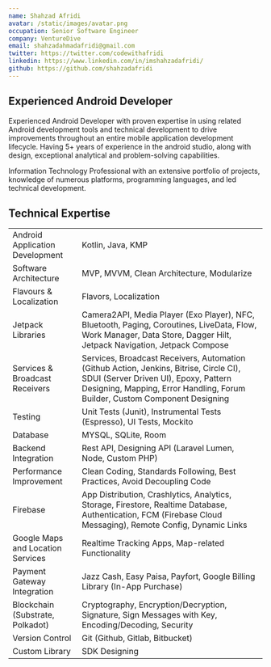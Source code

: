```yaml
---
name: Shahzad Afridi
avatar: /static/images/avatar.png
occupation: Senior Software Engineer
company: VentureDive
email: shahzadahmadafridi@gmail.com
twitter: https://twitter.com/codewithafridi
linkedin: https://www.linkedin.com/in/imshahzadafridi/
github: https://github.com/shahzadafridi
---
```


## Experienced Android Developer

Experienced Android Developer with proven expertise in using related Android development tools and technical development to drive improvements throughout an entire mobile application development lifecycle. Having 5+ years of experience in the android studio, along with design, exceptional analytical and problem-solving capabilities.

Information Technology Professional with an extensive portfolio of projects, knowledge of numerous platforms, programming languages, and led technical development.

## Technical Expertise 

|                                   |                     |
|-----------------------------------|---------------------|
| Android Application Development   | Kotlin, Java, KMP   |
| Software Architecture             | MVP, MVVM, Clean Architecture, Modularize |
| Flavours & Localization           | Flavors, Localization |
| Jetpack Libraries                 | Camera2API, Media Player (Exo Player), NFC, Bluetooth, Paging, Coroutines, LiveData, Flow, Work Manager, Data Store, Dagger Hilt, Jetpack Navigation, Jetpack Compose |
| Services & Broadcast Receivers    | Services, Broadcast Receivers, Automation (Github Action, Jenkins, Bitrise, Circle CI), SDUI (Server Driven UI), Epoxy, Pattern Designing, Mapping, Error Handling, Forum Builder, Custom Component Designing |
| Testing                           | Unit Tests (Junit), Instrumental Tests (Espresso), UI Tests, Mockito |
| Database                          | MYSQL, SQLite, Room |
| Backend Integration               | Rest API, Designing API (Laravel Lumen, Node, Custom PHP) |
| Performance Improvement          | Clean Coding, Standards Following, Best Practices, Avoid Decoupling Code |
| Firebase                          | App Distribution, Crashlytics, Analytics, Storage, Firestore, Realtime Database, Authentication, FCM (Firebase Cloud Messaging), Remote Config, Dynamic Links |
| Google Maps and Location Services | Realtime Tracking Apps, Map-related Functionality |
| Payment Gateway Integration       | Jazz Cash, Easy Paisa, Payfort, Google Billing Library (In-App Purchase) |
| Blockchain (Substrate, Polkadot)  | Cryptography, Encryption/Decryption, Signature, Sign Messages with Key, Encoding/Decoding, Security |
| Version Control                   | Git (Github, Gitlab, Bitbucket) |
| Custom Library                    | SDK Designing       |